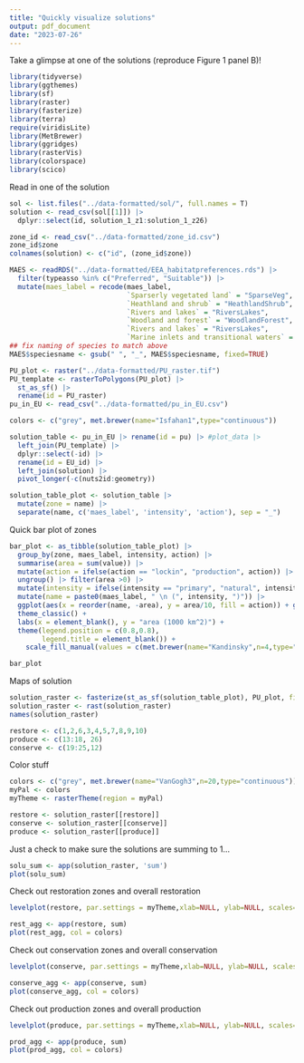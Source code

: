 ```yaml
---
title: "Quickly visualize solutions"
output: pdf_document
date: "2023-07-26"
---
```


Take a glimpse at one of the solutions (reproduce Figure 1 panel B)!

```r
library(tidyverse)
library(ggthemes)
library(sf)
library(raster)
library(fasterize)
library(terra)
require(viridisLite)
library(MetBrewer)
library(ggridges)
library(rasterVis)
library(colorspace)
library(scico)
```

Read in one of the solution

```r
sol <- list.files("../data-formatted/sol/", full.names = T)
solution <- read_csv(sol[[1]]) |>
  dplyr::select(id, solution_1_z1:solution_1_z26)

zone_id <- read_csv("../data-formatted/zone_id.csv") 
zone_id$zone
colnames(solution) <- c("id", (zone_id$zone))
```

```r
MAES <- readRDS("../data-formatted/EEA_habitatpreferences.rds") |>
  filter(typeasso %in% c("Preferred", "Suitable")) |>
  mutate(maes_label = recode(maes_label, 
                             `Sparserly vegetated land` = "SparseVeg",
                             `Heathland and shrub` = "HeathlandShrub",
                             `Rivers and lakes` = "RiversLakes",
                             `Woodland and forest` = "WoodlandForest",
                             `Rivers and lakes` = "RiversLakes",
                             `Marine inlets and transitional waters` = "MarineTransitional"))
## fix naming of species to match above
MAES$speciesname <- gsub(" ", "_", MAES$speciesname, fixed=TRUE)

PU_plot <- raster("../data-formatted/PU_raster.tif")
PU_template <- rasterToPolygons(PU_plot) |>
  st_as_sf() |>
  rename(id = PU_raster)
pu_in_EU <- read_csv("../data-formatted/pu_in_EU.csv")

colors <- c("grey", met.brewer(name="Isfahan1",type="continuous"))
```

```r
solution_table <- pu_in_EU |> rename(id = pu) |> #plot_data |> 
  left_join(PU_template) |> 
  dplyr::select(-id) |>
  rename(id = EU_id) |>
  left_join(solution) |> 
  pivot_longer(-c(nuts2id:geometry)) 

solution_table_plot <- solution_table |> 
  mutate(zone = name) |>
  separate(name, c('maes_label', 'intensity', 'action'), sep = "_")
```

Quick bar plot of zones

```r
bar_plot <- as_tibble(solution_table_plot) |>
  group_by(zone, maes_label, intensity, action) |>
  summarise(area = sum(value)) |>
  mutate(action = ifelse(action == "lockin", "production", action)) |>
  ungroup() |> filter(area >0) |> 
  mutate(intensity = ifelse(intensity == "primary", "natural", intensity)) |>
  mutate(name = paste0(maes_label, " \n (", intensity, ")")) |>
  ggplot(aes(x = reorder(name, -area), y = area/10, fill = action)) + geom_bar(stat="identity", width = 0.7) +
  theme_classic() + 
  labs(x = element_blank(), y = "area (1000 km^2)") +
  theme(legend.position = c(0.8,0.8),
        legend.title = element_blank()) +
    scale_fill_manual(values = c(met.brewer(name="Kandinsky",n=4,type="continuous"))[c(1,3,2)]) + coord_flip()

bar_plot
```

Maps of solution

```r
solution_raster <- fasterize(st_as_sf(solution_table_plot), PU_plot, field = "value", by = "zone")
solution_raster <- rast(solution_raster)
names(solution_raster)

restore <- c(1,2,6,3,4,5,7,8,9,10)
produce <- c(13:18, 26)
conserve <- c(19:25,12)
```

Color stuff
```r
colors <- c("grey", met.brewer(name="VanGogh3",n=20,type="continuous"))
myPal <- colors
myTheme <- rasterTheme(region = myPal)
```


```r
restore <- solution_raster[[restore]]
conserve <- solution_raster[[conserve]]
produce <- solution_raster[[produce]]
```

Just a check to make sure the solutions are summing to 1...

```r
solu_sum <- app(solution_raster, 'sum')
plot(solu_sum)
```

Check out restoration zones and overall restoration

```r
levelplot(restore, par.settings = myTheme,xlab=NULL, ylab=NULL, scales=list(draw=FALSE))
```

```r
rest_agg <- app(restore, sum)
plot(rest_agg, col = colors)
```

Check out conservation zones and overall conservation

```r
levelplot(conserve, par.settings = myTheme,xlab=NULL, ylab=NULL, scales=list(draw=FALSE))
```

```r
conserve_agg <- app(conserve, sum)
plot(conserve_agg, col = colors)
```

Check out production zones and overall production

```r
levelplot(produce, par.settings = myTheme,xlab=NULL, ylab=NULL, scales=list(draw=FALSE))

```

```r
prod_agg <- app(produce, sum)
plot(prod_agg, col = colors)
```


